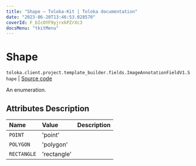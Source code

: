 ```yaml
---
title: "Shape — Toloka-Kit | Toloka documentation"
date: "2023-06-20T13:46:53.028570"
coverId: F_bIcOYF9yjrxkPZrXc3
docsMenu: "tkitMenu"
---
```


# Shape

`toloka.client.project.template_builder.fields.ImageAnnotationFieldV1.Shape` | [Source code](https://github.com/Toloka/toloka-kit/blob/v1.2.0/src/client/project/template_builder/fields.py#L280)

An enumeration.

## Attributes Description

| Name | Value | Description |
| :------| :-----------| :----------| 
`POINT`|'point'|
`POLYGON`|'polygon'|
`RECTANGLE`|'rectangle'|